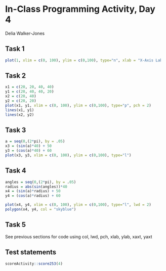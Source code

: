 # In-Class Programming Activity, Day 4

Delia Walker-Jones

## Task 1
```r
plot(1, xlim = c(0, 100), ylim = c(0,100), type="n", xlab = "X-Axis Label", ylab = "Y-Axis Label", xaxt = "n", yaxt = "n")
```

## Task 2
```r
x1 = c(20, 20, 40, 40)
y1 = c(20, 40, 40, 20)
x2 = c(20, 40)
y2 = c(20, 20)
plot(x1, y1, xlim = c(0, 100), ylim = c(0,100), type="p", pch = 2)
lines(x1, y1)
lines(x2, y2)
```

## Task 3
```r
a = seq(0,(2*pi), by = .05)
x3 = (sin(a)*40) + 50
y3 = (cos(a)*40) + 60
plot(x3, y3, xlim = c(0, 100), ylim = c(0,100), type="l")
```

## Task 4
```r
angles = seq(0,(2*pi), by = .05)
radius = abs(sin(angles))*40
x4 = (sin(a)*radius) + 50
y4 = (cos(a)*radius) + 60

plot(x4, y4, xlim = c(0, 100), ylim = c(0,100), type="l", lwd = 2)
polygon(x4, y4, col = "skyblue")
```

## Task 5
See previous sections for code using col, lwd, pch, xlab, ylab, xaxt, yaxt


## Test statements

```r
scoreActivity::score253(4)
```



